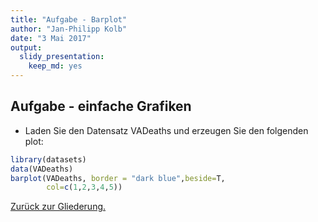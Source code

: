 ```yaml
---
title: "Aufgabe - Barplot"
author: "Jan-Philipp Kolb"
date: "3 Mai 2017"
output: 
  slidy_presentation:
    keep_md: yes
---
```


## Aufgabe - einfache Grafiken

- Laden Sie den Datensatz VADeaths und erzeugen Sie den
folgenden plot:

```r
library(datasets)
data(VADeaths)
barplot(VADeaths, border = "dark blue",beside=T,
        col=c(1,2,3,4,5)) 
```


[Zurück zur Gliederung.](https://github.com/Japhilko/IntroR/blob/master/2017/README.md)
